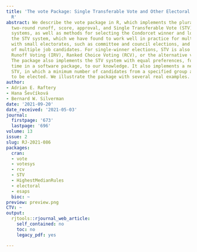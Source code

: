 ```yaml
---
title: 'The vote Package: Single Transferable Vote and Other Electoral Systems in
  R'
abstract: We describe the vote package in R, which implements the plurality (or first-past-the-post),
  two-round runoff, score, approval, and Single Transferable Vote (STV) electoral
  systems, as well as methods for selecting the Condorcet winner and loser. We emphasize
  the STV system, which we have found to work well in practice for multi-winner elections
  with small electorates, such as committee and council elections, and the selection
  of multiple job candidates. For single-winner elections, STV is also called Instant
  Runoff Voting (IRV), Ranked Choice Voting (RCV), or the alternative vote (AV) system.
  The package also implements the STV system with equal preferences, for the first
  time in a software package, to our knowledge. It also implements a new variant of
  STV, in which a minimum number of candidates from a specified group are required
  to be elected. We illustrate the package with several real examples.
author:
- Adrian E. Raftery
- Hana Ševčíková
- Bernard W. Silverman
date: '2021-09-20'
date_received: '2021-05-03'
journal:
  firstpage: '673'
  lastpage: '696'
volume: 13
issue: 2
slug: RJ-2021-086
packages:
  cran:
  - vote
  - votesys
  - rcv
  - STV
  - HighestMedianRules
  - electoral
  - esaps
  bioc: ~
preview: preview.png
CTV: ~
output:
  rjtools::rjournal_web_article:
    self_contained: no
    toc: no
    legacy_pdf: yes

---
```

